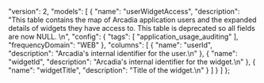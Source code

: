   "version": 2,
  "models": [
    {
      "name": "userWidgetAccess",
      "description": "This table contains the map of Arcadia application users and the expanded details of widgets they have access to. This table is deprecated so all fields are now NULL.  \n",
      "config": {
        "tags": [
          "application_usage_auditing"
        ],
        "frequencyDomain": "WEB"
      },
      "columns": [
        {
          "name": "userId",
          "description": "Arcadia's internal identifier for the user.\n"
        },
        {
          "name": "widgetId",
          "description": "Arcadia's internal identifier for the widget.\n"
        },
        {
          "name": "widgetTitle",
          "description": "Title of the widget.\n"
        }
      ]
    }
  ]
};
